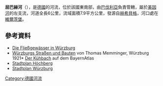 {{No footnotes|time=2020-12-10T03:34:25+00:00}}
{{Coord|49.787847|N|9.925674|E|display=title}}

'''屈巴赫河'''（{{lang-de|Kühbach}}），是[[德國|德國]]的河流，位於該國東南部，由[[巴伐利亞|巴伐利亞]]負責管轄，屬於[[美因河|美因河]]的左支流，河道全長6公里，流域面積7.9平方公里，發源自[[赫希貝格|赫希貝格]]，河口處在[[維爾茨堡|維爾茨堡]]。

==參考資料==
* [http://www.wuerzburg.de/media/www.wuerzburg.de/org/med_9443/413650_fluesse_in_wuerzburg.pdf Die Fließgewässer in Würzburg] {{Wayback|url=http://www.wuerzburg.de/media/www.wuerzburg.de/org/med_9443/413650_fluesse_in_wuerzburg.pdf |date=20160304112432 }}
* [http://franconica.uni-wuerzburg.de/ub/wuesub/pages/wuesub/text/240.html Würzburgs Straßen und Bauten] {{Wayback|url=http://franconica.uni-wuerzburg.de/ub/wuesub/pages/wuesub/text/240.html |date=20141016101826 }} von Thomas Memminger, Würzburg 1921* [http://geoportal.bayern.de/bayernatlas/default?lon=4348412.5&lat=5518476.5&zoom=10&base=951 Der Kühbach] auf dem BayernAtlas
* [http://www.unser-stadtplan.de/stadtplan/hoechberg/kartenstartpunkt/stadtplan-hoechberg.map Stadtplan Höchberg] {{Wayback|url=http://www.unser-stadtplan.de/stadtplan/hoechberg/kartenstartpunkt/stadtplan-hoechberg.map |date=20201205154937 }}
* [http://www.unser-stadtplan.de/stadtplan/wuerzburg/kartenstartpunkt/stadtplan-wuerzburg.map Stadtplan Würzburg] {{Wayback|url=http://www.unser-stadtplan.de/stadtplan/wuerzburg/kartenstartpunkt/stadtplan-wuerzburg.map |date=20201130084819 }}

{{Germany-geo-stub}}
[[Category:德國河流|Category:德國河流]]
